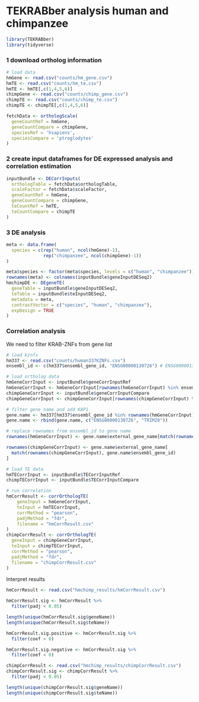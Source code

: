 # TEKRABber analysis human and chimpanzee

```r
library(TEKRABber)
library(tidyverse)
```

### 1 download ortholog information
```r
# load data
hmGene <- read.csv("counts/hm_gene.csv")
hmTE <- read.csv("counts/hm_te.csv")
hmTE <- hmTE[,c(1,4,5,6)]
chimpGene <- read.csv("counts/chimp_gene.csv")
chimpTE <- read.csv("counts/chimp_te.csv")
chimpTE <- chimpTE[,c(1,4,5,6)]

fetchData <- orthologScale(
  geneCountRef = hmGene,
  geneCountCompare = chimpGene,
  speciesRef = 'hsapiens',
  speciesCompare = 'ptroglodytes'
)
```

### 2 create input dataframes for DE expressed analysis and correlation estimation
```r
inputBundle <- DECorrInputs(
  orthologTable = fetchData$orthologTable,
  scaleFactor = fetchData$scaleFactor,
  geneCountRef = hmGene,
  geneCountCompare = chimpGene,
  teCountRef = hmTE,
  teCountCompare = chimpTE
)
```
### 3 DE analysis
```r
meta <- data.frame(
  species = c(rep("human", ncol(hmGene)-1), 
              rep("chimpanzee", ncol(chimpGene)-1))
)

meta$species <- factor(meta$species, levels = c("human", "chimpanzee"))
rownames(meta) <- colnames(inputBundle$geneInputDESeq2)
hmchimpDE <- DEgeneTE(
  geneTable = inputBundle$geneInputDESeq2,
  teTable = inputBundle$teInputDESeq2,
  metadata = meta,
  contrastVector = c("species", "human", "chimpanzee"),
  expDesign = TRUE
)

```
### Correlation analysis
We need to filter KRAB-ZNFs from gene list
```r
# load kznfs 
hm337 <- read.csv("counts/human337KZNFs.csv")
ensembl_id <- c(hm337$ensembl_gene_id, "ENSG00000130726") # ENSG00000130726 = KAP1, TRIM28

# load ortholog data
hmGeneCorrInput <- inputBundle$geneCorrInputRef
hmGeneCorrInput <- hmGeneCorrInput[rownames(hmGeneCorrInput) %in% ensembl_id,]
chimpGeneCorrInput <- inputBundle$geneCorrInputCompare
chimpGeneCorrInput <- chimpGeneCorrInput[rownames(chimpGeneCorrInput) %in% ensembl_id,]

# filter gene name and add KAP1
gene.name <- hm337[hm337$ensembl_gene_id %in% rownames(hmGeneCorrInput),]
gene.name <- rbind(gene.name, c("ENSG00000130726", "TRIM28"))

# replace rownames from ensembl_id to gene name
rownames(hmGeneCorrInput) <- gene.name$external_gene_name[match(rownames(hmGeneCorrInput), gene.name$ensembl_gene_id)]

rownames(chimpGeneCorrInput) <- gene.name$external_gene_name[
  match(rownames(chimpGeneCorrInput), gene.name$ensembl_gene_id)
]

# load TE data
hmTECorrInput <- inputBundle$TECorrInputRef
chimpTECorrInput <- inputBundle$TECorrInputCompare

# run correlation
hmCorrResult <- corrOrthologTE(
    geneInput = hmGeneCorrInput,
    teInput = hmTECorrInput,
    corrMethod = "pearson",
    padjMethod = "fdr",
    filename = "hmCorrResult.csv"
)
chimpCorrResult <- corrOrthologTE(
  geneInput = chimpGeneCorrInput,
  teInput = chimpTECorrInput,
  corrMethod = "pearson",
  padjMethod = "fdr",
  filename = "chimpCorrResult.csv"
)


```

Interpret results

```r
hmCorrResult <- read.csv("hmchimp_results/hmCorrResult.csv")

hmCorrResult.sig <- hmCorrResult %>% 
  filter(padj < 0.05)

length(unique(hmCorrResult.sig$geneName))
length(unique(hmCorrResult.sig$teName))

hmCorrResult.sig.positive <- hmCorrResult.sig %>%
  filter(coef > 0) 

hmCorrResult.sig.negative <- hmCorrResult.sig %>%
  filter(coef < 0)

```



```r
chimpCorrResult <- read.csv("hmchimp_results/chimpCorrResult.csv")
chimpCorrResult.sig <- chimpCorrResult %>%
  filter(padj < 0.05)

length(unique(chimpCorrResult.sig$geneName))
length(unique(chimpCorrResult.sig$teName))
```


